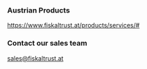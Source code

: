 ### Austrian Products
https://www.fiskaltrust.at/products/services/#

### Contact our sales team
sales@fiskaltrust.at

